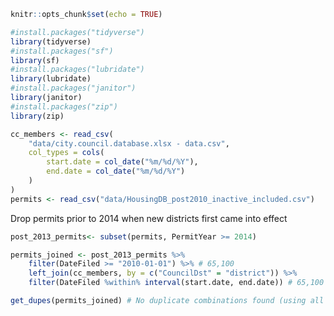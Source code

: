```r
knitr::opts_chunk$set(echo = TRUE)
```
```r
#install.packages("tidyverse")
library(tidyverse)
#install.packages("sf")
library(sf)
#install.packages("lubridate")
library(lubridate)
#install.packages("janitor")
library(janitor)
#install.packages("zip")
library(zip)
```


```r
cc_members <- read_csv(
    "data/city.council.database.xlsx - data.csv",
    col_types = cols(
        start.date = col_date("%m/%d/%Y"),
        end.date = col_date("%m/%d/%Y")
    )
)
permits <- read_csv("data/HousingDB_post2010_inactive_included.csv")
```

Drop permits prior to 2014 when new districts first came into effect
```r
post_2013_permits<- subset(permits, PermitYear >= 2014)

permits_joined <- post_2013_permits %>%
    filter(DateFiled >= "2010-01-01") %>% # 65,100
    left_join(cc_members, by = c("CouncilDst" = "district")) %>%
    filter(DateFiled %within% interval(start.date, end.date)) # 65,100

get_dupes(permits_joined) # No duplicate combinations found (using all cols)
```

